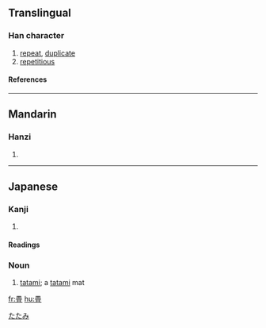 {{see|疊}}

==Translingual==
===Han character===
{{Han char|rn=102|rad=田|as=07|sn=12|four=|canj=田月月一 (WBBM)}}
# [[repeat]], [[duplicate]]
# [[repetitious]]
====References====
{{Han ref|kx=0764.041|dkj=21875|hdz=42544.011|uh=7573|ud=30067}}

----
==Mandarin==
===Hanzi===
{{cmn-hanzi|pin=[[dàng]] (dang4), [[dié]] (die2)|wg=tang<sup>4</sup>, tieh<sup>2</sup>}}
# {{defn|Mandarin}}

----
== Japanese ==
[[Category:1000_Japanese_basic_words|たたみ]]


===Kanji===
{{ja-kanji|grade=c|rs=田07}}
# {{defn|Japanese}} 
====Readings====
{{ja-readings|on=[[じょう]] (jō), [[ちょう]] (chō)|kun=[[たたむ]] (tatamu), [[たたみ]] (tatami), [[かさねる]] (kasaneru)|nanori=}}

=== Noun ===
{{ja-noun|k|count=|hira=たたみ|rom=tatami}}
# [[tatami]]; a [[tatami]] mat

[[fr:畳]]
[[hu:畳]]